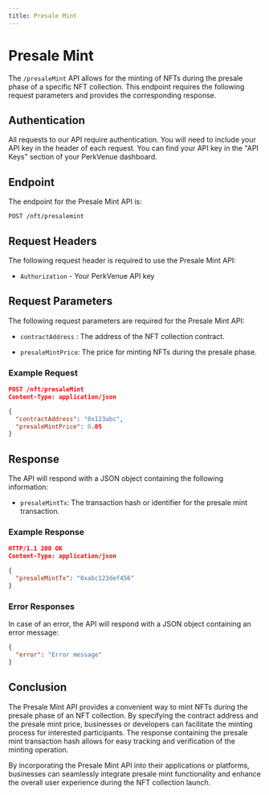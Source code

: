 ```yaml
---
title: Presale Mint
---
```


# Presale Mint

The `/presaleMint` API allows for the minting of NFTs during the presale phase of a specific NFT collection. This endpoint requires the following request parameters and provides the corresponding response.

## Authentication

All requests to our API require authentication. You will need to include your API key in the header of each request. You can find your API key in the "API Keys" section of your PerkVenue dashboard.

## Endpoint

The endpoint for the Presale Mint API is:

`POST /nft/presalemint`

## Request Headers

The following request header is required to use the Presale Mint API:

- `Authorization` - Your PerkVenue API key

## Request Parameters

The following request parameters are required for the Presale Mint API:

- `contractAddress` : The address of the NFT collection contract.

- `presaleMintPrice`: The price for minting NFTs during the presale phase.

### Example Request

```json
POST /nft/presaleMint
Content-Type: application/json

{
  "contractAddress": "0x123abc",
  "presaleMintPrice": 0.05
}
```

## Response

The API will respond with a JSON object containing the following information:

- `presaleMintTx`: The transaction hash or identifier for the presale mint transaction.

### Example Response

```json
HTTP/1.1 200 OK
Content-Type: application/json

{
  "presaleMintTx": "0xabc123def456"
}
```

### Error Responses

In case of an error, the API will respond with a JSON object containing an error message:

```json
{
  "error": "Error message"
}
```

## Conclusion

The Presale Mint API provides a convenient way to mint NFTs during the presale phase of an NFT collection. By specifying the contract address and the presale mint price, businesses or developers can facilitate the minting process for interested participants. The response containing the presale mint transaction hash allows for easy tracking and verification of the minting operation.

By incorporating the Presale Mint API into their applications or platforms, businesses can seamlessly integrate presale mint functionality and enhance the overall user experience during the NFT collection launch.